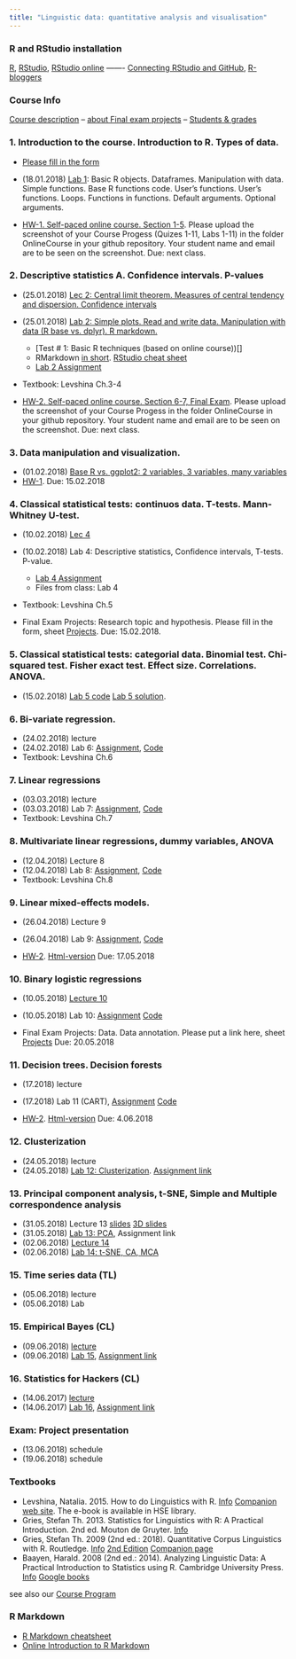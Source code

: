 ```yaml
---
title: "Linguistic data: quantitative analysis and visualisation"
---
```


### R and RStudio installation
[R](https://www.r-project.org/), [RStudio](https://www.rstudio.com/products/rstudio/download/#download), [RStudio online](https://www.rollapp.com/app/rstudio) ------- [Connecting RStudio and GitHub](http://happygitwithr.com/rstudio-git-github.html), [R-bloggers](https://www.r-bloggers.com/)

### Course Info	
[Course description](https://agricolamz.github.io/2018-MAG_R_course/Lec_1_Course_description.html)
 -- [about Final exam projects](https://agricolamz.github.io/2018-MAG_R_course/projects.html)
 -- [Students & grades](https://docs.google.com/spreadsheets/d/1HdjLzF3jUXddq2N7pUpGn7P1tMJ4ut9mskucVjiNlwQ)   

### 1. Introduction to the course. Introduction to R. Types of data. 
* [Please fill in the form](https://docs.google.com/forms/d/e/1FAIpQLSeHEP4ivqpKUqPJpuruwbbOb_6x05m8ExA_YdiHer7gC3Hzng/viewform?usp=sf_link)  
* (18.01.2018)	[Lab 1](): Basic R objects. Dataframes. Manipulation with data. Simple functions. Base R functions code. User's functions. User's functions. Loops. Functions in functions. Default arguments. Optional arguments.  

* [HW-1. Self-paced online course. Section 1-5 ](https://www.edx.org/course/introduction-r-data-science-microsoft-dat204x-7). Please upload the screenshot of your Course Progess (Quizes 1-11, Labs 1-11) in the folder OnlineCourse in your github repository. Your student name and email are to be seen on the screenshot. Due: next class.

### 2. Descriptive statistics A. Confidence intervals. P-values
* (25.01.2018) [Lec 2: Central limit theorem. Measures of central tendency and dispersion. Confidence intervals]()  
* (25.01.2018) [Lab 2: Simple plots. Read and write data. Manipulation with data (R base vs. dplyr). R markdown.]() 
    * [Test # 1: Basic R techniques (based on online course))[]  
    * RMarkdown [in short](https://github.com/adam-p/markdown-here/wiki/Markdown-Cheatsheet). [RStudio cheat sheet](https://www.rstudio.com/wp-content/uploads/2016/03/rmarkdown-cheatsheet-2.0.pdf)  
    * [Lab 2 Assignment]()  
* Textbook: Levshina Ch.3-4  

* [HW-2. Self-paced online course. Section 6-7, Final Exam](https://www.edx.org/course/introduction-r-data-science-microsoft-dat204x-7).  Please upload the screenshot of your Course Progess in the folder OnlineCourse in your github repository. Your student name and email are to be seen on the screenshot. Due: next class.

### 3. Data manipulation and visualization.

*	(01.02.2018) [Base R vs. ggplot2: 2 variables, 3 variables, many variables](Lec_3_tidyverse.html)
* [HW-1](https://docs.google.com/forms/d/e/1FAIpQLSc2Z6snhSEZRVzHysYsUdKFkl4flE63AY4TFd-UrkmstV8s4g/viewform). Due: 15.02.2018

### 4. Classical statistical tests: continuos data. T-tests. Mann-Whitney U-test.
* (10.02.2018) [Lec 4](Lec_4_stats.html)
* (10.02.2018) Lab 4: Descriptive statistics, Confidence intervals, T-tests. P-value.
    * [Lab 4 Assignment](https://docs.google.com/forms/d/e/1FAIpQLSdGZSuPIyO7DOcObhkdwlvUFBQPGMm1uM0tXanSY7Loie0A1A/viewform)
    * Files from class: Lab 4
* Textbook: Levshina Ch.5  

* Final Exam Projects: Research topic and hypothesis. Please fill in the form, sheet [Projects](https://docs.google.com/spreadsheets/d/1HdjLzF3jUXddq2N7pUpGn7P1tMJ4ut9mskucVjiNlwQ). Due: 15.02.2018.

### 5. Classical statistical tests: categorial data. Binomial test. Chi-squared test. Fisher exact test. Effect size. Correlations. ANOVA.
* (15.02.2018) [Lab 5 code](https://raw.githubusercontent.com/agricolamz/2018-MAG_R_course/master/Lab5.Rmd)  [Lab 5 solution](https://agricolamz.github.io/2018-MAG_R_course/Lab_5.html).

### 6. Bi-variate regression.															
* (24.02.2018) lecture  
* (24.02.2018) Lab 6: [Assignment](https://docs.google.com/forms/d/e/1FAIpQLSctIDQQBsIGTMjkzuGiAEXVcE9N9EBPrKjkgyuUheVKHewvVQ/viewform), [Code](https://agricolamz.github.io/2018-MAG_R_course/Lab6.html)  
* Textbook: Levshina Ch.6 

### 7. Linear regressions											
* (03.03.2018) lecture  
* (03.03.2018) Lab 7: [Assignment](), [Code]()
* Textbook: Levshina Ch.7 

### 8. Multivariate linear regressions, dummy variables, ANOVA														
* (12.04.2018) Lecture 8
* (12.04.2018) Lab 8: [Assignment](https://raw.githubusercontent.com/agricolamz/2018-MAG_R_course/master/Lab8_assignment.Rmd), [Code](https://agricolamz.github.io/2018-MAG_R_course/Lab6.html)
* Textbook: Levshina Ch.8  

### 9. Linear mixed-effects models. 						
* (26.04.2018) Lecture 9
* (26.04.2018) Lab 9: [Assignment](https://docs.google.com/forms/d/e/1FAIpQLSfQAI87CVsjqbkw1XbvJw_dmj8tET1s-oT9jmQGx9miRRtcMQ/viewform?usp=sf_link), [Code](https://agricolamz.github.io/2018-MAG_R_course/Lab_9)

* [HW-2](https://raw.githubusercontent.com/agricolamz/2018-MAG_R_course/master/HW2_assignment.Rmd). [Html-version](https://agricolamz.github.io/2018-MAG_R_course/HW2) Due: 17.05.2018

### 10. Binary logistic regressions

* (10.05.2018) [Lecture 10](https://agricolamz.github.io/2018-MAG_R_course/Lec10_Logistic_regression.html)
* (10.05.2018) Lab 10: [Assignment](https://raw.githubusercontent.com/agricolamz/2018-MAG_R_course/master/Lab10_assignment.Rmd) [Code](https://agricolamz.github.io/2018-MAG_R_course/Lab10)

* Final Exam Projects: Data. Data annotation. Please put a link here, sheet [Projects](https://docs.google.com/spreadsheets/d/1HdjLzF3jUXddq2N7pUpGn7P1tMJ4ut9mskucVjiNlwQ) Due: 20.05.2018

### 11. Decision trees. Decision forests											
* (17.2018) lecture
* (17.2018) Lab 11 (CART), [Assignment](https://goo.gl/forms/reyDIJ4NWbvR5Gbq1) [Code](https://agricolamz.github.io/2018-MAG_R_course/Lab11)

* [HW-2](https://raw.githubusercontent.com/agricolamz/2018-MAG_R_course/master/HW3_assignment.Rmd). [Html-version](https://agricolamz.github.io/2018-MAG_R_course/HW3) Due: 4.06.2018

### 12. Clusterization

* (24.05.2018) lecture 
* (24.05.2018) [Lab 12: Clusterization](https://agricolamz.github.io/2018-MAG_R_course/Lab_12.html). [Assignment link](https://goo.gl/forms/7Wx86DqWNVHlXyji1)


### 13. Principal component analysis, t-SNE, Simple and Multiple correspondence analysis

* (31.05.2018) Lecture 13 [slides](https://agricolamz.github.io/2018-MAG_R_course/Lec_13_PCA.html) [3D slides](https://agricolamz.github.io/2018-MAG_R_course/Lec_13_PCA_3D.html)  
* (31.05.2018) [Lab 13: PCA](https://goo.gl/forms/4F8kTY8WqZvNZwjY2), Assignment link  
* (02.06.2018) [Lecture 14](https://github.com/agricolamz/2018-MAG_R_course/raw/master/CA_MCA.pdf)
* (02.06.2018) [Lab 14: t-SNE, CA, MCA](https://agricolamz.github.io/2018-MAG_R_course/Lab_14.html)

### 15. Time series data (TL)
* (05.06.2018) lecture
* (05.06.2018) Lab 

### 15. Empirical Bayes (CL)

* (09.06.2018) [lecture](https://agricolamz.github.io/2018-MAG_R_course/Lec_15_Comp_Bayes.html)
* (09.06.2018) [Lab 15](https://agricolamz.github.io/2018-MAG_R_course/Lab_15.html), [Assignment link](https://docs.google.com/forms/d/e/1FAIpQLSf8lFqFkAMn01y7pWlISJXcuAC2IYMD-BIWoTRzjHYtacVEgg/viewform)

### 16. Statistics for Hackers (CL)

* (14.06.2017) [lecture](https://agricolamz.github.io/2018-MAG_R_course/Lec_16_Statistics_for_Hackers.html)
* (14.06.2017) [Lab 16](https://agricolamz.github.io/2018-MAG_R_course/Lab_16.html), [Assignment link](https://goo.gl/yYXc72)


### Exam: Project presentation
* (13.06.2018) schedule
* (19.06.2018) schedule


### Textbooks

* Levshina, Natalia. 2015. How to do Linguistics with R. [Info](https://benjamins.com/#catalog/books/z.195/main) [Companion web site](https://benjamins.com/sites/z.195/). The e-book is available in HSE library. 
* Gries, Stefan Th. 2013. Statistics for Linguistics with R: A Practical Introduction. 2nd ed. Mouton de Gruyter. [Info](https://www.degruyter.com/view/product/203826) 
* Gries, Stefan Th. 2009 (2nd ed.: 2018). Quantitative Corpus Linguistics with R. Routledge. [Info](https://www.routledge.com/Quantitative-Corpus-Linguistics-with-R-A-Practical-Introduction/Gries/p/book/9780415962704) [2nd Edition](https://www.routledge.com/Quantitative-Corpus-Linguistics-with-R-A-Practical-Introduction-2nd-Edition/Gries/p/book/9781138816275) [Companion page](http://www.linguistics.ucsb.edu/faculty/stgries/research/qclwr/qclwr.html) 
* Baayen, Harald. 2008 (2nd ed.: 2014). Analyzing Linguistic Data: A Practical Introduction to Statistics using R. Cambridge University Press. [Info](http://www.cambridge.org/gb/academic/subjects/languages-linguistics/grammar-and-syntax/analyzing-linguistic-data-practical-introduction-statistics-using-r?format=AR) [Google books](https://books.google.ru/books?id=UvWkIg5E4foC&printsec=frontcover&source=gbs_ge_summary_r&cad=0#v=onepage&q&f=false) 

see also our [Course Program](https://www.hse.ru/data/2016/09/19/1117082144/program-1549532002-kSLnTng0SN.pdf)

### R Markdown

* [R Markdown cheatsheet](https://www.rstudio.com/wp-content/uploads/2016/03/rmarkdown-cheatsheet-2.0.pdf)
* [Online Introduction to R Markdown](http://rmarkdown.rstudio.com/lesson-1.html)

